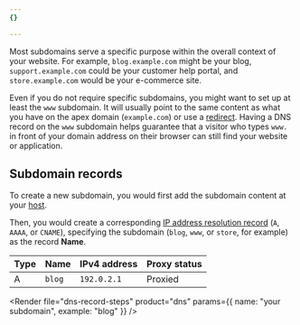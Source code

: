 ```yaml
---
{}

---
```



Most subdomains serve a specific purpose within the overall context of your website. For example, `blog.example.com` might be your blog, `support.example.com` could be your customer help portal, and `store.example.com` would be your e-commerce site.

Even if you do not require specific subdomains, you might want to set up at least the `www` subdomain. It will usually point to the same content as what you have on the apex domain (`example.com`) or use a [redirect](/fundamentals/setup/manage-domains/manage-subdomains/#redirect-a-subdomain-to-the-apex-domain). Having a DNS record on the `www` subdomain helps guarantee that a visitor who types `www.` in front of your domain address on their browser can still find your website or application.

## Subdomain records

To create a new subdomain, you would first add the subdomain content at your [host](/fundamentals/setup/manage-domains/#host-your-domain).

Then, you would create a corresponding [IP address resolution record](/dns/manage-dns-records/reference/dns-record-types/#ip-address-resolution) (`A`, `AAAA`, or `CNAME`), specifying the subdomain (`blog`, `www`, or `store`, for example) as the record **Name**.

<Example>

| Type | Name  | IPv4 address | Proxy status |
| ---- | ----- | ------------ | ------------ |
| A    | `blog` | `192.0.2.1`  | Proxied      |

</Example>


<Render file="dns-record-steps" product="dns" params={{
    name: "your subdomain",
		example: "blog"
}} />